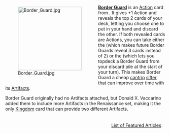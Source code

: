 <div style="float: left; margin: 0.5em 0.9em 0.4em 0;">[[File:Border Guard.jpg|200px]]</div>

'''[[Border Guard]]''' is an [[Action]] card from {{Set|Renaissance}}. It gives +1 Action and reveals the top 2 cards of your deck, letting you choose one to put in your hand and discard the other. If both revealed cards are Actions, you can take either the {{Artifact|Lantern}} (which makes future Border Guards reveal 3 cards instead of 2) or the {{Artifact|Horn}} (which lets you topdeck a Border Guard from your discard pile at the start of your turn). This makes Border Guard a cheap [[cantrip]] [[sifter]] that can improve over time with its [[Artifact]]s.

Border Guard originally had no Artifacts attached, but Donald X. Vaccarino added them to include more Artifacts in the Renaissance set, making it the only [[Kingdom]] card that can provide two different Artifacts.

<div style="float: right; margin: 0.5em 0.9em 0.4em 0;">[[List of Featured Articles]]</div>